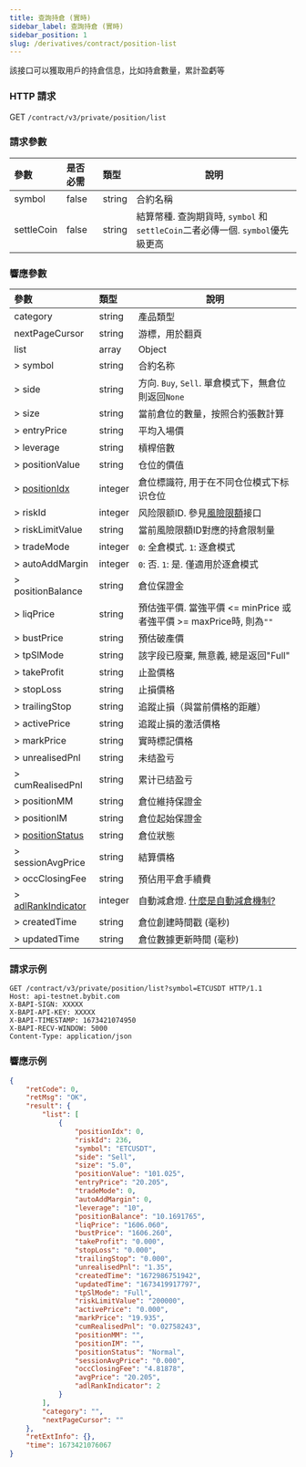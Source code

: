```yaml
---
title: 查詢持倉 (實時)
sidebar_label: 查詢持倉 (實時)
sidebar_position: 1
slug: /derivatives/contract/position-list
---
```


該接口可以獲取用戶的持倉信息，比如持倉數量，累計盈虧等

### HTTP 請求
GET `/contract/v3/private/position/list`

### 請求參數
| 參數 | 是否必需 | 類型 | 說明|
|:----- |:-------|:-----|------ |
|symbol |false |string |合約名稱 |
|settleCoin |false |string |結算幣種. 查詢期貨時, `symbol` 和 `settleCoin`二者必傳一個. `symbol`優先級更高 |

### 響應參數
| 參數 | 類型 | 說明|
|:----- |:-----|------ |
|category |string |產品類型 |
|nextPageCursor |string |游標，用於翻頁 |
|list |array |Object |
|> symbol |string |合約名称 |
|> side |string |方向. `Buy`, `Sell`. 單倉模式下，無倉位則返回`None` |
|> size |string |當前倉位的數量，按照合約張數計算 |
|> entryPrice |string |平均入場價 |
|> leverage |string |槓桿倍數 |
|> positionValue |string |仓位的價值 |
|> [positionIdx](../enum#positionidx) |integer |倉位標識符, 用于在不同仓位模式下标识仓位|
|> riskId |integer |风险限额ID. 參見[風險限額](../public/risk-limit#)接口 |
|> riskLimitValue |string |當前風險限額ID對應的持倉限制量 |
|> tradeMode |integer |`0`: 全倉模式. `1`: 逐倉模式 |
|> autoAddMargin |integer |`0`: 否. `1`: 是. 僅適用於逐倉模式 |
|> positionBalance |string |倉位保證金 |
|> liqPrice |string |預估強平價. 當強平價 <= minPrice 或者強平價 >= maxPrice時, 則為`""` |
|> bustPrice |string |預估破產價 |
|> tpSlMode |string |該字段已廢棄, 無意義, 總是返回"Full" |
|> takeProfit |string |止盈價格 |
|> stopLoss |string |止損價格 |
|> trailingStop |string |追蹤止損（與當前價格的距離） |
|> activePrice |string |追蹤止損的激活價格 |
|> markPrice |string |實時標記價格 |
|> unrealisedPnl |string |未结盈亏 |
|> cumRealisedPnl |string |累计已结盈亏 |
|> positionMM |string |倉位維持保證金 |
|> positionIM |string |倉位起始保證金 |
|> [positionStatus](../enum#positionstatus) |string |倉位狀態 |
|> sessionAvgPrice |string |結算價格 |
|> occClosingFee |string |預佔用平倉手續費|
|> [adlRankIndicator](../enum#adlrankindicator) |integer |自動減倉燈. <a href="https://www.bybit.com/zh-TW/help-center/s/article/What-is-Auto-Deleveraging-ADL">什麼是自動減倉機制?</a>|
|> createdTime |string |倉位創建時間戳 (毫秒)|
|> updatedTime |string |倉位數據更新時間 (毫秒) |

### 請求示例

```http
GET /contract/v3/private/position/list?symbol=ETCUSDT HTTP/1.1
Host: api-testnet.bybit.com
X-BAPI-SIGN: XXXXX
X-BAPI-API-KEY: XXXXX
X-BAPI-TIMESTAMP: 1673421074950
X-BAPI-RECV-WINDOW: 5000
Content-Type: application/json
```

### 響應示例

```json
{
    "retCode": 0,
    "retMsg": "OK",
    "result": {
        "list": [
            {
                "positionIdx": 0,
                "riskId": 236,
                "symbol": "ETCUSDT",
                "side": "Sell",
                "size": "5.0",
                "positionValue": "101.025",
                "entryPrice": "20.205",
                "tradeMode": 0,
                "autoAddMargin": 0,
                "leverage": "10",
                "positionBalance": "10.1691765",
                "liqPrice": "1606.060",
                "bustPrice": "1606.260",
                "takeProfit": "0.000",
                "stopLoss": "0.000",
                "trailingStop": "0.000",
                "unrealisedPnl": "1.35",
                "createdTime": "1672986751942",
                "updatedTime": "1673419917797",
                "tpSlMode": "Full",
                "riskLimitValue": "200000",
                "activePrice": "0.000",
                "markPrice": "19.935",
                "cumRealisedPnl": "0.02758243",
                "positionMM": "",
                "positionIM": "",
                "positionStatus": "Normal",
                "sessionAvgPrice": "0.000",
                "occClosingFee": "4.81878",
                "avgPrice": "20.205",
                "adlRankIndicator": 2
            }
        ],
        "category": "",
        "nextPageCursor": ""
    },
    "retExtInfo": {},
    "time": 1673421076067
}
```